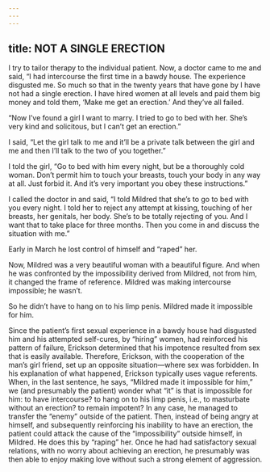 ```yaml
---
---
---
```

title: NOT A SINGLE ERECTION
---




I try to tailor therapy to the individual patient. Now, a doctor came to me and said, “I had intercourse the first time in a bawdy house. The experience disgusted me. So much so that in the twenty years that have gone by I have not had a single erection. I have hired women at all levels and paid them big money and told them, ‘Make me get an erection.’ And they’ve all failed.

“Now I’ve found a girl I want to marry. I tried to go to bed with her. She’s very kind and solicitous, but I can’t get an erection.”

I said, “Let the girl talk to me and it’ll be a private talk between the girl and me and then I’ll talk to the two of you together.”

I told the girl, “Go to bed with him every night, but be a thoroughly cold woman. Don’t permit him to touch your breasts, touch your body in any way at all. Just forbid it. And it’s very important you obey these instructions.”

I called the doctor in and said, “I told Mildred that she’s to go to bed with you every night. I told her to reject any attempt at kissing, touching of her breasts, her genitals, her body. She’s to be totally rejecting of you. And I want that to take place for three months. Then you come in and discuss the situation with me.”

Early in March he lost control of himself and “raped” her.

Now, Mildred was a very beautiful woman with a beautiful figure. And when he was confronted by the impossibility derived from Mildred, not from him, it changed the frame of reference. Mildred was making intercourse impossible; he wasn’t.

So he didn’t have to hang on to his limp penis. Mildred made it impossible for him.




Since the patient’s first sexual experience in a bawdy house had disgusted him and his attempted self-cures, by “hiring” women, had reinforced his pattern of failure, Erickson determined that his impotence resulted from sex that is easily available. Therefore, Erickson, with the cooperation of the man’s girl friend, set up an opposite situation—where sex was forbidden. In his explanation of what happened, Erickson typically uses vague referents. When, in the last sentence, he says, “Mildred made it impossible for him,” we (and presumably the patient) wonder what “it” is that is impossible for him: to have intercourse? to hang on to his limp penis, i.e., to masturbate without an erection? to remain impotent? In any case, he managed to transfer the “enemy” outside of the patient. Then, instead of being angry at himself, and subsequently reinforcing his inability to have an erection, the patient could attack the cause of the “impossibility” outside himself, in Mildred. He does this by “raping” her. Once he had had satisfactory sexual relations, with no worry about achieving an erection, he presumably was then able to enjoy making love without such a strong element of aggression.